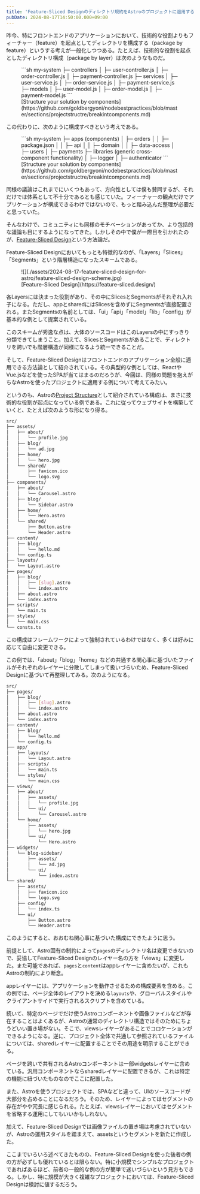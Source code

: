 ```yaml
---
title: 'Feature-Sliced Designのディレクトリ規約をAstroのプロジェクトに適用する'
pubDate: 2024-08-17T14:50:00.000+09:00
---
```


昨今、特にフロントエンドのアプリケーションにおいて、技術的な役割よりもフィーチャー（feature）を起点としてディレクトリを構成する（package by feature）というする考えが一般化しつつある。たとえば、技術的な役割を起点としたディレクトリ構成（package by layer）は次のようなものだ。

<figure>
```sh
my-system
├─ controllers
│  ├─ user-controller.js
│  ├─ order-controller.js
│  ├─ payment-controller.js
├─ services
│  ├─ user-service.js
│  ├─ order-service.js
│  ├─ payment-service.js
├─ models
│  ├─ user-model.js
│  ├─ order-model.js
│  ├─ payment-model.js
```

<figcaption>[Structure your solution by components](https://github.com/goldbergyoni/nodebestpractices/blob/master/sections/projectstructre/breakintcomponents.md)</figcaption>
</figure>

この代わりに、次のように構成すべきという考えである。

<figure>
```sh
my-system
├─ apps (components)
│  ├─ orders
│  │ ├─ package.json
│  │ ├─ api
│  │ ├─ domain
│  │ ├─ data-access
│  ├─ users
│  ├─ payments
├─ libraries (generic cross-component functionality)
│  ├─ logger
│  ├─ authenticator
```

<figcaption>[Structure your solution by components](https://github.com/goldbergyoni/nodebestpractices/blob/master/sections/projectstructre/breakintcomponents.md)</figcaption>
</figure>

同様の議論はこれまでにいくつもあって、方向性としては僕も賛同するが、それだけでは体系として不十分であるとも感じていた。フィーチャーの観点だけでアプリケーションが構成できるわけではないので、もっと踏み込んだ整理が必要だと思っていた。

そんなわけで、コミュニティにも同様のモチベーションがあってか、より包括的な議論も目にするようになってきた。しかしその中で僕が一際目を引かれたのが、[Feature-Sliced Design](https://feature-sliced.design/)という方法論だ。

Feature-Sliced Designにおいてもっとも特徴的なのが、「Layers」「Slices」「Segments」という階層構造になったスキームである。

<figure>
  ![](./assets/2024-08-17-feature-sliced-design-for-astro/feature-sliced-design-scheme.jpg)
  <figcaption>[Feature-Sliced Design](https://feature-sliced.design/)</figcaption>
</figure>

各Layersには決まった役割があり、その中にSlicesとSegmentsがそれぞれ入れ子になる。ただし、appとsharedにはSlicesを含めずにSegmentsが直接配置される。またSegmentsの名前としては、「ui」「api」「model」「lib」「config」が基本的な例として提案されている。

このスキームが秀逸な点は、大体のソースコードはこのLayersの中にすっきり分類できてしまうこと。加えて、SlicesとSegmentsがあることで、ディレクトリを跨いでも階層構造が同様になるよう統一できることだ。

そして、Feature-Sliced Designはフロントエンドのアプリケーション全般に適用できる方法論として紹介されている。その典型的な例としては、ReactやVue.jsなどを使ったSPAが当てはまるのだろうが、今回は、同様の問題を抱えがちなAstroを使ったプロジェクトに適用する例について考えてみたい。

というのも、Astroの[Project Structure](https://docs.astro.build/en/basics/project-structure/)として紹介されている構成は、まさに技術的な役割が起点になっている例である。これに従ってウェブサイトを構築していくと、たとえば次のような形になり得る。

```sh
src/
├── assets/
│   ├── about/
│   │   └── profile.jpg
│   ├── blog/
│   │   └── ad.jpg
│   ├── home/
│   │   └── hero.jpg
│   └── shared/
│       ├── favicon.ico
│       └── logo.svg
├── components/
│   ├── about/
│   │   └── Carousel.astro
│   ├── blog/
│   │   └── Sidebar.astro
│   ├── home/
│   │   └── Hero.astro
│   └── shared/
│       ├── Button.astro
│       └── Header.astro
├── content/
│   ├── blog/
│   │   └── hello.md
│   └── config.ts
├── layouts/
│   └── Layout.astro
├── pages/
│   ├── blog/
│   │   ├── [slug].astro
│   │   └── index.astro
│   ├── about.astro
│   └── index.astro
├── scripts/
│   └── main.ts
├── styles/
│   └── main.css
└── consts.ts
```

この構成はフレームワークによって強制されているわけではなく、多くは好みに応じて自由に変更できる。

この例では、「about」「blog」「home」などの共通する関心事に基づいたファイルがそれぞれのレイヤーに分散してしまって扱いづらいため、Feature-Sliced Designに基づいて再整理してみる。次のようになる。

```sh
src/
├── pages/
│   ├── blog/
│   │   ├── [slug].astro
│   │   └── index.astro
│   ├── about.astro
│   └── index.astro
├── content/
│   ├── blog/
│   │   └── hello.md
│   └── config.ts
├── app/
│   ├── layouts/
│   │   └── Layout.astro
│   ├── scripts/
│   │   └── main.ts
│   └── styles/
│       └── main.css
├── views/
│   ├── about/
│   │   ├── assets/
│   │   │   └── profile.jpg
│   │   └── ui/
│   │       └── Carousel.astro
│   └── home/
│       ├── assets/
│       │   └── hero.jpg
│       └── ui/
│           └── Hero.astro
├── widgets/
│   └── blog-sidebar/
│       ├── assets/
│       │   └── ad.jpg
│       └── ui/
│           └── index.astro
└── shared/
    ├── assets/
    │   ├── favicon.ico
    │   └── logo.svg
    ├── config/
    │   └── index.ts
    └── ui/
        ├── Button.astro
        └── Header.astro
```

このようにすると、おおむね関心事に基づいた構成にできたように思う。

前提として、Astro固有の制約によって`pages`のディレクトリ名は変更できないので、妥協してFeature-Sliced Designのレイヤー名の方を「views」に変更した。また可能であれば、`pages`と`content`はappレイヤーに含めたいが、これもAstroの制約により断念。

appレイヤーには、アプリケーションを動作させるための構成要素を含める。この例では、ページ全体のレイアウトを決める`layouts`や、グローバルスタイルやクライアントサイドで実行されるスクリプトを含めている。

続いて、特定のページでだけ使うAstroコンポーネントや画像ファイルなどが存在することはよくあるが、Astroの通常のディレクトリ構造ではそのためにちょうどいい置き場がない。そこで、viewsレイヤーがあることでコロケーションができるようになる。逆に、プロジェクト全体で共通して参照されているファイルについては、sharedレイヤーに配置することでその用途を明示することができる。

ページを跨いで共有されるAstroコンポーネントは一部widgetsレイヤーに含めている。汎用コンポーネントならsharedレイヤーに配置できるが、これは特定の機能に紐づいたものなのでここに配置した。

また、Astroを使うプロジェクトでは、SPAなどと違って、UIのソースコードが大部分を占めることになるだろう。そのため、レイヤーによってはセグメントの存在がやや冗長に感じられる。たとえば、viewsレイヤーにおいてはセグメントを省略する運用にしてもいいかもしれない。

加えて、Feature-Sliced Designでは画像ファイルの置き場は考慮されていないが、Astroの運用スタイルを踏まえて、assetsというセグメントを新たに作成した。

ここまでいろいろ述べてきたものの、Feature-Sliced Designを使った後者の例の方が必ずしも優れているとは限らない。特に小規模でシンプルなプロジェクトであればあるほど、前者の一般的な例の方が簡単で迷いづらいという見方もできる。しかし、特に規模が大きく複雑なプロジェクトにおいては、Feature-Sliced Designは検討に値するだろう。
